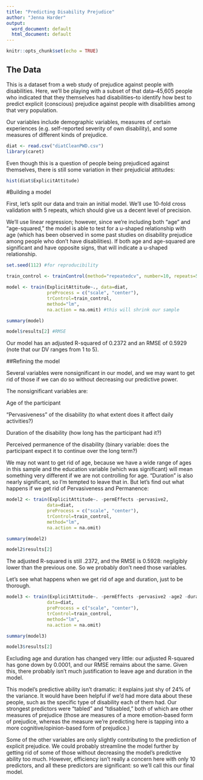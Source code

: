 ---
title: "Predicting Disability Prejudice"
author: "Jenna Harder"
output:
  word_document: default
  html_document: default
---

```{r setup, include=FALSE}
knitr::opts_chunk$set(echo = TRUE)
```

## The Data

This is a dataset from a web study of prejudice against people with disabilities. Here, we'll be playing with a subset of that data--45,605 people who indicated that they themselves had disabilities--to identify how best to predict explicit (conscious) prejudice against people with disabilities among that very population.

Our variables include demographic variables, measures of certain experiences (e.g. self-reported severity of own disability), and some measures of different kinds of prejudice.

```{r}
diat <- read.csv("diatCleanPWD.csv")
library(caret)
```

Even though this is a question of people being prejudiced against themselves, there is still some variation in their prejudicial attitudes:

```{r, echo=FALSE}
hist(diat$ExplicitAttitude)
```

#Building a model

First, let's split our data and train an initial model. We'll use 10-fold cross validation with 5 repeats, which should give us a decent level of precision.

We'll use linear regression; however, since we're including both "age" and "age-squared," the model is able to test for a u-shaped relationship with age (which has been observed in some past studies on disability prejudice among people who don't have disabilities). If both age and age-squared are significant and have opposite signs, that will indicate a u-shaped relationship.

```{r}
set.seed(112) #for reproducibility

train_control <- trainControl(method="repeatedcv", number=10, repeats=5)

model <- train(ExplicitAttitude~., data=diat, 
               preProcess = c("scale", "center"), 
               trControl=train_control, 
               method="lm", 
               na.action = na.omit) #this will shrink our sample

summary(model)

model$results[2] #RMSE
```
Our model has an adjusted R-squared of 0.2372 and an RMSE of 0.5929 (note that our DV ranges from 1 to 5). 

##Refining the model

Several variables were nonsignificant in our model, and we may want to get rid of those if we can do so without decreasing our predictive power. 

The nonsignificant variables are: 

Age of the participant

"Pervasiveness" of the disability (to what extent does it affect daily activities?)

Duration of the disability (how long has the participant had it?)

Perceived permanence of the disability (binary variable: does the participant expect it to continue over the long term?)

We may not want to get rid of age, because we have a wide range of ages in this sample and the education variable (which was significant) will mean something very different if we are not controlling for age. "Duration" is also nearly significant, so I'm tempted to leave that in. But let's find out what happens if we get rid of Pervasiveness and Permanence:

``` {r}
model2 <- train(ExplicitAttitude~. -permEffects -pervasive2, 
               data=diat, 
               preProcess = c("scale", "center"), 
               trControl=train_control, 
               method="lm", 
               na.action = na.omit)

summary(model2)

model2$results[2]
```

The adjusted R-squared is still .2372, and the RMSE is 0.5928: negligibly lower than the previous one. So we probably don't need those variables.

Let's see what happens when we get rid of age and duration, just to be thorough.

```{r}
model3 <- train(ExplicitAttitude~. -permEffects -pervasive2 -age2 -duration2, 
               data=diat, 
               preProcess = c("scale", "center"), 
               trControl=train_control, 
               method="lm", 
               na.action = na.omit)

summary(model3)

model3$results[2]
```

Excluding age and duration has changed very little: our adjusted R-squared has gone down by 0.0001, and our RMSE remains about the same. Given this, there probably isn't much justification to leave age and duration in the model.  

This model's predictive ability isn't dramatic: it explains just shy of 24% of the variance. It would have been helpful if we'd had more data about these people, such as the specific type of disability each of them had. Our strongest predictors were "tabled" and "tdisabled," both of which are other measures of prejudice (those are measures of a more emotion-based form of prejudice, whereas the measure we're predicting here is tapping into a more cognitive/opinion-based form of prejudice.) 

Some of the other variables are only slightly contributing to the prediction of explicit prejudice. We could probably streamline the model further by getting rid of some of those without decreasing the model's predictive ability too much. However, efficiency isn't really a concern here with only 10 predictors, and all these predictors are significant: so we'll call this our final model.





